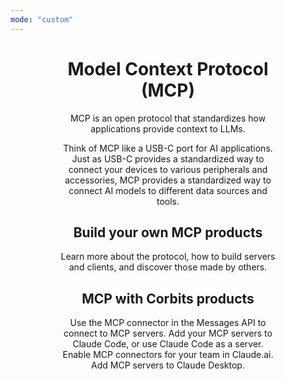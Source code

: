 ```yaml
---
mode: "custom"
---
```


<div style="padding-left:80px; padding-right:80px; text-align:center;">

# Model Context Protocol (MCP)

MCP is an open protocol that standardizes how applications provide context to LLMs.

Think of MCP like a USB-C port for AI applications. Just as USB-C provides a standardized way to connect your devices to various peripherals and accessories, MCP provides a standardized way to connect AI models to different data sources and tools.

## Build your own MCP products

<Card title="MCP Documentation" icon="book" href="https://modelcontextprotocol.io">
  Learn more about the protocol, how to build servers and clients, and discover those made by others.
</Card>

## MCP with Corbits products

<CardGroup cols={2}>
  <Card title="MCP in the Messages API" icon="cloud" href="/en/docs/agents-and-tools/mcp-connector">
    Use the MCP connector in the Messages API to connect to MCP servers.
  </Card>
  <Card title="MCP in Claude Code" icon="head-side-gear" href="/en/docs/claude-code/mcp">
    Add your MCP servers to Claude Code, or use Claude Code as a server.
  </Card>
  <Card title="MCP in Claude.ai" icon="comments" href="https://support.claude.com/en/articles/11175166-getting-started-with-custom-connectors-using-remote-mcp">
    Enable MCP connectors for your team in Claude.ai.
  </Card>
  <Card title="MCP in Claude Desktop" icon="desktop" href="https://support.claude.com/en/articles/10949351-getting-started-with-local-mcp-servers-on-claude-desktop">
    Add MCP servers to Claude Desktop.
  </Card>
</CardGroup>

</div>
